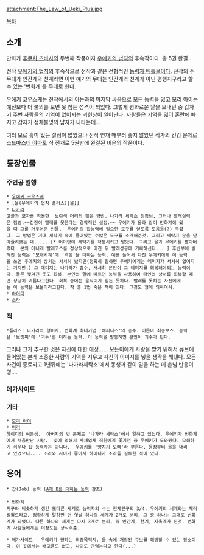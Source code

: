 attachment:The_Law_of_Ueki_Plus.jpg

[[목차]]

== 소개 ==
만화가 [[후쿠치 츠바사]]의 두번째 작품이자 [[우에키의 법칙]]의 후속작이다. 총 5권 완결 .

전작 [[우에키의 법칙]]의 후속작으로 전작과 같은 전형적인 [[능력자 배틀물]]이다. 전작의 주무대가 인간계와 천계라면 이번 얘기의 무대는 인간계와 천계가 아닌 평행지구라고 할 수 있는 '번화계'를 무대로 한다. 

[[우에키 코우스케]]는 전작에서의 [[아논]]과의 마지막 싸움으로 모든 능력을 잃고 [[모리 아이]]는 예전보다 더 불의를 보면 못 참는 성격이 되었다. 그렇게 평화로운 날을 보내던 중 갑자기 주변 사람들의 기억이 없어지는 괴현상이 일어난다. 사람들은 기억을 잃어 혼란에 빠지고 갑자기 정체불명의 남자가 나타는데... 

여러 모로 흥미 있는 설정이 많았으나 전작 연재 때부터 좋지 않았던 작가의 건강 문제로 [[소드마스터 야마토]] 식 전개로 5권만에 완결된 비운의 작품이다.

== 등장인물 ==
=== 주인공 일행 ===
 * [[우에키 코우스케]]
 * [울(우에키의 법칙 플러스)|울]] 
 * [[나가라]] 
 고글과 모자를 착용한  노란색 머리의 젊은 양반. 나가라 세탁소 점장님, 그러나 빨래실력은 젬병.~~점장이 빨래를 못한다는 경악적인 설정.~~ 우에키가 울과 같이 번화계에 왔을 때 그를 거두어준 인물.  우에키의 잡능력에 필요한 도구를 얻도록 도움을(?) 주셨다. 그 방법은 거대 세탁기 속에 들어있는 수많은 도구를 소개해준것. 그리고 세탁기 문을 닫아줄려했는 데......[* 어이없이 세탁기를 작동시키고 말았다. 그리고 울과 우에키를 빨아버렸다. 본의 아니게 빨래코스를 정상적으로 마친 뒤 빨래성공에 기뻐하신다... ] 후반부에 밝혀진 능력은 '모래시계'에 '역행'을 더하는 능력. 예를 들어서 다친 우에키에게 이 능력을 쓰면 우에키의 상처는 서서히 났지만(정확히 말하면 우에키에게는 데미지가 서서히 없어지는 거지만.) 그 데미지는 나가라가 흡수, 서서히 본인이 그 데미지를 회복해야되는 능력이다. 물론 찢겨진 옷도 회복. 본인의 말에 따르면 능력을 사용하여 타인의 상처를 회복할 때면 상당히 괴롭다고한다. 회복 중에는 움직이기 힘든 듯하다. 빨래를 못하는 자신에게는 이 능력은 보물이라고한다. 작 중 1번 죽은 적이 있다. 그것도 형에 의하여서.
 * [[하이디]]
 * [[소라]]

=== 적 ===
 *플러스: 나가라의 형이자, 번화계 최대기업 '해피니스'의 총수. 이른바 최종보스. 능력은 '브릿찌'에 '괴수'를 더하는 능력. 이 능력을 발동하면 본인이 괴수가 된다.
그러나 그가 추구한 것은 자신에 대한 애정...... 모든이에게 사랑을 받기 위해서 큐브에 들어있는 본래 소중한 사람의 기억을 지우고 자신의 이미지를 넣을 생각을 해낸다. 
모든 사건이 종료되고 1년뒤에는 '나가라세탁소'에서 동생과 같이 일을 하는 데 손님 반응이 영.... 

=== 메가사이트 ===
=== 기타 ===
 * [[모리 아이]]
 * [[미리]] 
 하이디의 여동생.  아버지의 빚 문제로 '나가라 세탁소'에서 일하고 있었다. 우에키가 번화계에서 처음만난 사람.  빚에 의해서 사채업체 직원에게 쫒기던 중 우에키가 도와줬다. 오해하기 쉬우나 잡 능력자는 아니다.  우에키를 '양치기 오빠'라 부른다. 등장부터 울을 대리고 있었으니.... 소라와 사이가 좋아서 하이디가 소라를 질투한 적이 있다.

== 용어 ==
 * 잡(Job) 능력 ([[A에 B를 더하는 능력]] 참조)
 
 * 번화계 
 지구와 비슷하게 생긴 또다른 세계로 능력자의 수는 전체인구의 3/4. 우에키의 세계와는 페러럴월드라고. 정확하게 말하면 먼 옛날 하나의 세계가 2개로 분리, 그 중 하나는 그대로 번화계가 되었다. 다른 하나의 세계는 다시 3개로 분리, 즉 인간계, 천계, 지옥계가 된것. 번화계 사람들에게는 이정도는 상식수준.

 * 메가사이트 - 우에키가 향하는 최종목적지. 울 속에 저장된 큐브를 해방할 수 있는 장소이다. 이 곳에서는 배고픔도 없고, 나이도 안먹는다고 한다(...)
 
